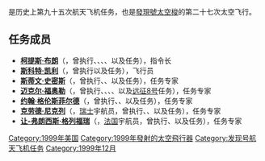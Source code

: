 {{noteTA
|G1=Aero
}}
{{Infobox spaceflight
| operator           = [[美国国家航空航天局|美国国家航空航天局]]
| name               = {{lang|en|STS-103}}
| insignia           = STS-103 Patch.svg
| spacecraft         = {{OV|103}}
| crew_size          = 7
| launch_site        = 佛罗里达州[[肯尼迪航天中心|肯尼迪航天中心]]<br />{{lang|en|LC 39A}}
| landing_site       = 佛罗里达州[[肯尼迪航天中心|肯尼迪航天中心]]<br />33号跑道
| launch_date        = 1999年12月19日<br />19:50:00（EST）
| landing_date       = 1999年12月27日<br />19:01:34（EST）
| mission_duration   = 7天23小时11分钟34秒
| distance_travelled = {{convert|5230000|km}}
| launch_mass        = {{convert|112493|kg}}
| landing_mass       = {{convert|95768|kg}}
| orbit_apoapsis     = 609千米
| orbit_periapsis    = 563千米
| apsis              = 地
| orbit_reference    = [[地心轨道|地心轨道]]
| orbit_regime       = [[近地轨道|近地轨道]]
| orbit_inclination  = 28.45°
| orbit_period       = 96.4分钟
| crew_photo         = STS-103_crew.jpg
| crew_photo_caption = 左起：福奥勒、尼克列、凯利、布朗、格列福瑞、格伦斯菲尔德、史密斯
| next_mission       = [[File:Sts-99-patch.png|25px]] {{lang|en|[[STS-99|STS-99]]}}
| programme          = [[美國太空梭計劃|美國太空梭計劃]]
| previous_mission   = [[File:STS-93_patch.svg|25px]] {{lang|en|[[STS-93|STS-93]]}}
|}}

'''{{lang|en|STS-103}}'''是历史上第九十五次航天飞机任务，也是[[發現號太空梭|發現號太空梭]]的第二十七次太空飞行。

== 任务成员 ==
* '''[[柯提斯·布朗|柯提斯·布朗]]'''（{{lang|en|Curtis Brown}}，曾执行{{lang|en|[[STS-47|STS-47]]}}、{{lang|en|[[STS-66|STS-66]]}}、{{lang|en|[[STS-77|STS-77]]}}、{{lang|en|[[STS-85|STS-85]]}}、{{lang|en|[[STS-95|STS-95]]}}以及{{lang|en|STS-103}}任务），指令长
* '''[[斯科特·凯利|斯科特·凯利]]'''（{{lang|en|Scott J. Kelly}}，曾执行{{lang|en|STS-103}}以及{{lang|en|[[STS-118|STS-118]]}}任务），飞行员
* '''[[斯蒂文·史密斯|斯蒂文·史密斯]]'''（{{lang|en|Steven Smith}}，曾执行{{lang|en|[[STS-68|STS-68]]}}、{{lang|en|[[STS-82|STS-82]]}}、{{lang|en|STS-103}}以及{{lang|en|[[STS-110|STS-110]]}}任务），任务专家
* '''[[迈克尔·福奥勒|迈克尔·福奥勒]]'''（{{lang|en|Michael Foale}}，曾执行{{lang|en|[[STS-45|STS-45]]}}、{{lang|en|[[STS-56|STS-56]]}}、{{lang|en|[[STS-63|STS-63]]}}、{{lang|en|[[STS-84|STS-84]]}}、{{lang|en|STS-103}}以及[[远征8号|远征8号]]任务），任务专家
* '''[[约翰·格伦斯菲尔德|约翰·格伦斯菲尔德]]'''（{{lang|en|John M. Grunsfeld}}，曾执行{{lang|en|[[STS-67|STS-67]]}}、{{lang|en|[[STS-81|STS-81]]}}、{{lang|en|STS-103}}以及{{lang|en|[[STS-109|STS-109]]}}任务），任务专家
* '''[[克劳德·尼克列|克劳德·尼克列]]'''（{{lang|en|Claude Nicollier}}，[[瑞士|瑞士]]宇航员，曾执行{{lang|en|[[STS-46|STS-46]]}}、{{lang|en|[[STS-61|STS-61]]}}、{{lang|en|[[STS-75|STS-75]]}}以及{{lang|en|STS-103}}任务），任务专家
* '''[[让-弗朗西斯·格列福瑞|让-弗朗西斯·格列福瑞]]'''（{{lang|fr|Jean-François Clervoy}}，[[法国|法国]]宇航员，曾执行{{lang|en|[[STS-66|STS-66]]}}、{{lang|en|[[STS-84|STS-84]]}}以及{{lang|en|STS-103}}任务），任务专家

{{发现号航天飞机}}

[[Category:1999年美国|Category:1999年美国]]
[[Category:1999年發射的太空飛行器|Category:1999年發射的太空飛行器]]
[[Category:发现号航天飞机任务|Category:发现号航天飞机任务]]
[[Category:1999年12月|Category:1999年12月]]